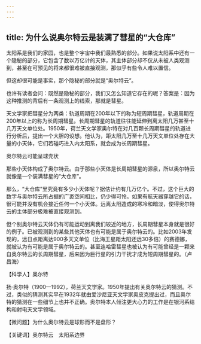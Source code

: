 ```yaml
---
---
---
```

title: 为什么说奥尔特云是装满了彗星的“大仓库”
---




太阳系是我们的家园，也是整个宇宙中我们最熟悉的部分。如果说太阳系中还有一个隐秘的部分，它包含了数以万亿计的天体，其主体部分却不仅从未被人类观测到，甚至在可预见的将来都很难被直接观测，那似乎有些令人难以置信。

但这却很可能是事实，那个隐秘的部分就是“奥尔特云”。

也许有读者会问：既然是隐秘的部分，我们又怎么知道它存在的呢？答案是：因为这种推测的背后有一条观测上的线索，那就是彗星。

天文学家把彗星分为两类：轨道周期在200年以下的称为短周期彗星，轨道周期在200年以上的称为长周期彗星。长周期彗星的轨道往往能延伸到离太阳几万甚至十几万天文单位处。1950年，荷兰天文学家奥尔特在对几百颗长周期彗星的轨道进行分析后，提出一个大胆的设想。他认为，距太阳几万至十几万天文单位处存在大量的小天体，它们若碰巧进入内太阳系，就会成为长周期彗星。

奥尔特云可能呈球壳状



那些小天体构成了奥尔特云。由于那些小天体是长周期彗星的源泉，所以奥尔特云就像是一个装满彗星的“大仓库”。

那么，“大仓库”里究竟有多少小天体呢？据估计约有几万亿个。不过，这个巨大的数字与奥尔特云所占据的广袤空间相比，仍少得可怜。如果有航天器穿越它的话，很可能并没有机会接近任何一个小天体。远离太阳造成的寒冷和暗淡，使得奥尔特云的主体部分极难被直接观测到。

但个别奥尔特云天体仍有可能运动到离我们较近的地方，长周期彗星本身就是很好的例子。已被观测到的某些其他天体也有可能是属于奥尔特云的。比如2003年发现的，远日点距离达900多天文单位（比海王星距太阳还远30多倍）的赛德娜，就被认为有可能是属于奥尔特云的。甚至连哈雷彗星也被认为有可能曾经是一颗来自奥尔特云的长周期彗星，后来因为巨行星的引力干扰才成为短周期彗星的。（卢昌海）





【科学人】奥尔特



扬·奥尔特（1900—1992），荷兰天文学家。1950年提出有关奥尔特云的猜测。不过，类似的猜测其实早在1932年就由爱沙尼亚天文学家奥皮克提出过，而且奥尔特的猜测在一些细节上也并不正确。奥尔特本人倾注更大心力的工作是在银河系结构和射电天文学领域。

【微问题】为什么奥尔特云是球形而不是盘形？

【关键词】奥尔特云　太阳系边界